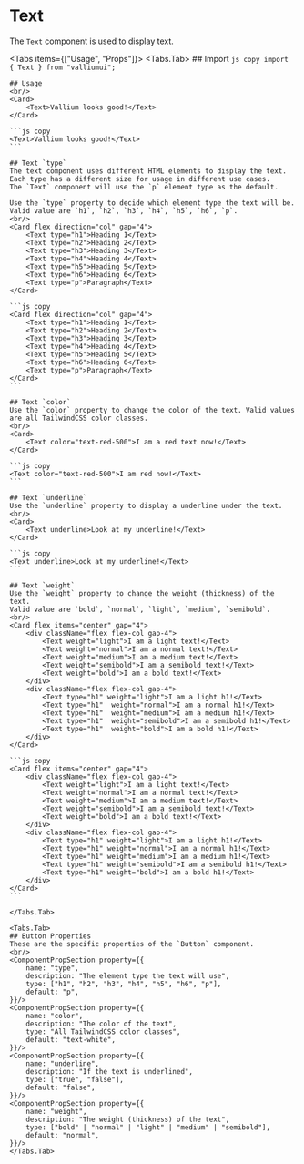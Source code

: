 # Text

The `Text` component is used to display text.

<Tabs items={["Usage", "Props"]}>
    <Tabs.Tab>
    ## Import
    ```js copy
    import { Text } from "valliumui";
    ```

    ## Usage
    <br/>
    <Card>
        <Text>Vallium looks good!</Text>
    </Card>

    ```js copy
    <Text>Vallium looks good!</Text>
    ```

    ## Text `type`
    The text component uses different HTML elements to display the text.
    Each type has a different size for usage in different use cases.
    The `Text` component will use the `p` element type as the default. 

    Use the `type` property to decide which element type the text will be.
    Valid value are `h1`, `h2`, `h3`, `h4`, `h5`, `h6`, `p`.
    <br/>
    <Card flex direction="col" gap="4">
        <Text type="h1">Heading 1</Text>
        <Text type="h2">Heading 2</Text>
        <Text type="h3">Heading 3</Text>
        <Text type="h4">Heading 4</Text>
        <Text type="h5">Heading 5</Text>
        <Text type="h6">Heading 6</Text>
        <Text type="p">Paragraph</Text>
    </Card>

    ```js copy
    <Card flex direction="col" gap="4">
        <Text type="h1">Heading 1</Text>
        <Text type="h2">Heading 2</Text>
        <Text type="h3">Heading 3</Text>
        <Text type="h4">Heading 4</Text>
        <Text type="h5">Heading 5</Text>
        <Text type="h6">Heading 6</Text>
        <Text type="p">Paragraph</Text>
    </Card>
    ```

    ## Text `color`
    Use the `color` property to change the color of the text. Valid values are all TailwindCSS color classes.
    <br/>
    <Card>
        <Text color="text-red-500">I am a red text now!</Text>
    </Card>

    ```js copy
    <Text color="text-red-500">I am red now!</Text>
    ```

    ## Text `underline`
    Use the `underline` property to display a underline under the text.
    <br/>
    <Card>
        <Text underline>Look at my underline!</Text>
    </Card>

    ```js copy
    <Text underline>Look at my underline!</Text>
    ```

    ## Text `weight`
    Use the `weight` property to change the weight (thickness) of the text.
    Valid value are `bold`, `normal`, `light`, `medium`, `semibold`.
    <br/>
    <Card flex items="center" gap="4">
        <div className="flex flex-col gap-4">
            <Text weight="light">I am a light text!</Text>
            <Text weight="normal">I am a normal text!</Text>
            <Text weight="medium">I am a medium text!</Text>
            <Text weight="semibold">I am a semibold text!</Text>
            <Text weight="bold">I am a bold text!</Text>
        </div>
        <div className="flex flex-col gap-4">
            <Text type="h1" weight="light">I am a light h1!</Text>
            <Text type="h1"  weight="normal">I am a normal h1!</Text>
            <Text type="h1"  weight="medium">I am a medium h1!</Text>
            <Text type="h1"  weight="semibold">I am a semibold h1!</Text>
            <Text type="h1"  weight="bold">I am a bold h1!</Text>
        </div>
    </Card>

    ```js copy
    <Card flex items="center" gap="4">
        <div className="flex flex-col gap-4">
            <Text weight="light">I am a light text!</Text>
            <Text weight="normal">I am a normal text!</Text>
            <Text weight="medium">I am a medium text!</Text>
            <Text weight="semibold">I am a semibold text!</Text>
            <Text weight="bold">I am a bold text!</Text>
        </div>
        <div className="flex flex-col gap-4">
            <Text type="h1" weight="light">I am a light h1!</Text>
            <Text type="h1" weight="normal">I am a normal h1!</Text>
            <Text type="h1" weight="medium">I am a medium h1!</Text>
            <Text type="h1" weight="semibold">I am a semibold h1!</Text>
            <Text type="h1" weight="bold">I am a bold h1!</Text>
        </div>
    </Card>
    ```

    </Tabs.Tab>

    <Tabs.Tab>
    ## Button Properties
    These are the specific properties of the `Button` component.
    <br/>
    <ComponentPropSection property={{
        name: "type",
        description: "The element type the text will use",
        type: ["h1", "h2", "h3", "h4", "h5", "h6", "p"],
        default: "p",
    }}/>
    <ComponentPropSection property={{
        name: "color",
        description: "The color of the text",
        type: "All TailwindCSS color classes",
        default: "text-white",
    }}/>
    <ComponentPropSection property={{
        name: "underline",
        description: "If the text is underlined",
        type: ["true", "false"],
        default: "false",
    }}/>
    <ComponentPropSection property={{
        name: "weight",
        description: "The weight (thickness) of the text",
        type: ["bold" | "normal" | "light" | "medium" | "semibold"],
        default: "normal",
    }}/>
    </Tabs.Tab>
</Tabs>
